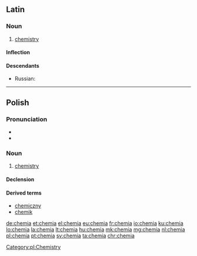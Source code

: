 ==Latin==
{{wikipedia|lang=la}}

===Noun===
{{la-noun|chēmia|chemiae|chēmiae|f|first}}

# {{context|chemistry|lang=la}} [[chemistry]]

====Inflection====
{{la-decl-1st|chēmi}}

====Descendants====
* Russian: {{l|ru|хи́мия|tr=xímija}}

----

==Polish==

===Pronunciation===
* {{audio|Pl-chemia.ogg|audio}}
* {{IPA|/ˈxɛmja/|lang=pl}}

===Noun===
{{pl-noun|f}}

# [[chemistry]]

====Declension====
{{pl-decl-noun
|chemia|chemie
|chemii|chemii/chemij
|chemii|chemiom
|chemię|chemie
|chemią|chemiami
|chemii|chemiach
|chemio|chemie
}}

====Derived terms====
* [[chemiczny]]
* [[chemik]]

[[Category:pl:Chemistry]]

[[de:chemia]]
[[et:chemia]]
[[el:chemia]]
[[eu:chemia]]
[[fr:chemia]]
[[io:chemia]]
[[ku:chemia]]
[[lo:chemia]]
[[la:chemia]]
[[lt:chemia]]
[[hu:chemia]]
[[mk:chemia]]
[[mg:chemia]]
[[nl:chemia]]
[[pl:chemia]]
[[pt:chemia]]
[[sv:chemia]]
[[ta:chemia]]
[[chr:chemia]]